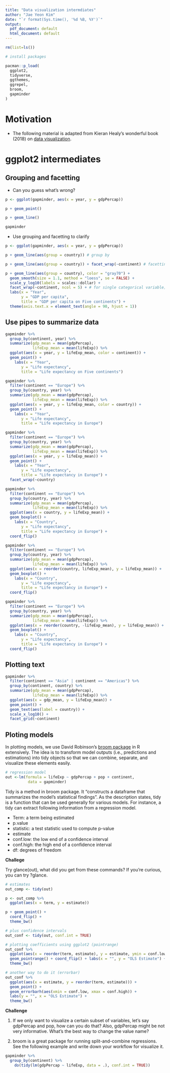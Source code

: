```yaml
---
title: "Data visualization intermdiates"
author: "Jae Yeon Kim"
date: "`r format(Sys.time(), '%d %B, %Y')`"
output:
  pdf_document: default
  html_document: default
---
```


```r
rm(list=ls())

# install packages 

pacman::p_load(
  ggplot2, 
  tidyverse,
  ggthemes,
  ggrepel,
  broom,
  gapminder
)

```

# Motivation 

- The following material is adapted from Kieran Healy's wonderful book (2018) on [data visualization](https://socviz.co/). 

# ggplot2 intermediates 

## Grouping and facetting 

- Can you guess what's wrong?

```r

p <- ggplot(gapminder, aes(x = year, y = gdpPercap)) 

p + geom_point()

p + geom_line() 
```

```r
gapminder
```

- Use grouping and facetting to clarify 

```r
p <- ggplot(gapminder, aes(x = year, y = gdpPercap)) 

p + geom_line(aes(group = country)) # group by 

p + geom_line(aes(group = country)) + facet_wrap(~continent) # facetting 

p + geom_line(aes(group = country), color = "gray70") +
  geom_smooth(size = 1.1, method = "loess", se = FALSE) +
  scale_y_log10(labels = scales::dollar) +
  facet_wrap(~continent, ncol = 5) + # for single categorical variable; for multiple categorical variables use facet_grid()
  labs(x = "Year",
       y = "GDP per capita",
       title = "GDP per capita on Five continents") +
  theme(axis.text.x = element_text(angle = 90, hjust = 1))
```

## Use pipes to summarize data

```r

gapminder %>%
  group_by(continent, year) %>%
  summarize(gdp_mean = mean(gdpPercap),
            lifeExp_mean = mean(lifeExp)) %>%
  ggplot(aes(x = year, y = lifeExp_mean, color = continent)) +
  geom_point() +
    labs(x = "Year",
       y = "Life expectancy",
       title = "Life expectancy on Five continents")

gapminder %>%
  filter(continent == "Europe") %>%
  group_by(country, year) %>%
  summarize(gdp_mean = mean(gdpPercap),
            lifeExp_mean = mean(lifeExp)) %>%
  ggplot(aes(x = year, y = lifeExp_mean, color = country)) +
  geom_point() +
    labs(x = "Year",
       y = "Life expectancy",
       title = "Life expectancy in Europe")

gapminder %>%
  filter(continent == "Europe") %>%
  group_by(country, year) %>%
  summarize(gdp_mean = mean(gdpPercap),
            lifeExp_mean = mean(lifeExp)) %>%
  ggplot(aes(x = year, y = lifeExp_mean)) +
  geom_point() +
    labs(x = "Year",
       y = "Life expectancy",
       title = "Life expectancy in Europe") +
  facet_wrap(~country)

```

```r
gapminder %>%
  filter(continent == "Europe") %>%
  group_by(country, year) %>%
  summarize(gdp_mean = mean(gdpPercap),
            lifeExp_mean = mean(lifeExp)) %>%
  ggplot(aes(x = country, y = lifeExp_mean)) +
  geom_boxplot() +
    labs(x = "Country",
       y = "Life expectancy",
       title = "Life expectancy in Europe") +
  coord_flip()

gapminder %>%
  filter(continent == "Europe") %>%
  group_by(country, year) %>%
  summarize(gdp_mean = mean(gdpPercap),
            lifeExp_mean = mean(lifeExp)) %>%
  ggplot(aes(x = reorder(country, lifeExp_mean), y = lifeExp_mean)) +
  geom_boxplot() +
    labs(x = "Country",
       y = "Life expectancy",
       title = "Life expectancy in Europe") +
  coord_flip()

gapminder %>%
  filter(continent == "Europe") %>%
  group_by(country, year) %>%
  summarize(gdp_mean = mean(gdpPercap),
            lifeExp_mean = mean(lifeExp)) %>%
  ggplot(aes(x = reorder(country, -lifeExp_mean), y = lifeExp_mean)) +
  geom_boxplot() +
    labs(x = "Country",
       y = "Life expectancy",
       title = "Life expectancy in Europe") +
  coord_flip()
```

## Plotting text

```r
gapminder %>%
  filter(continent == "Asia" | continent == "Americas") %>%
  group_by(continent, country) %>%
  summarize(gdp_mean = mean(gdpPercap),
            lifeExp_mean = mean(lifeExp)) %>%
  ggplot(aes(x = gdp_mean, y = lifeExp_mean)) +
  geom_point() +
  geom_text(aes(label = country)) +
  scale_x_log10() +
  facet_grid(~continent)
```

## Ploting models 

In plotting models, we use David Robinson's [broom package](https://cran.r-project.org/web/packages/broom/vignettes/broom.html) in R extensively. The idea is to transform model outputs (i.e., predictions and estimations) into tidy objects so that we can combine, separate, and visualize these elements easily. 

```r

# regression model
out <-lm(formula = lifeExp ~ gdpPercap + pop + continent, 
          data = gapminder)
```

Tidy is a method in broom package. It "constructs a dataframe that summarizes the model's statistical findings". As the description states, tidy is a function that can be used generally for various models. For instance, a tidy can extract following information from a regression model.

- Term: a term being estimated 
- p.value
- statistic: a test statistic used to compute p-value
- estimate 
- conf.low: the low end of a confidence interval 
- conf.high: the high end of a confidence interval
- df: degrees of freedom

**Challege**

Try glance(out), what did you get from these commands? If you're curious, you can try ?glance.

```r
# estimates 
out_comp <- tidy(out)

p <- out_comp %>%
  ggplot(aes(x = term, y = estimate))

p + geom_point() +
  coord_flip() +
  theme_bw()
```

```r
# plus confidence intervals 
out_conf <- tidy(out, conf.int = TRUE)

# plotting coefficients using ggplot2 (pointrange)
out_conf %>%
  ggplot(aes(x = reorder(term, estimate), y = estimate, ymin = conf.low, ymax = conf.high)) +
  geom_pointrange() + coord_flip() + labs(x = "", y = "OLS Estimate") +
  theme_bw()

# another way to do it (errorbar)
out_conf %>%
  ggplot(aes(x = estimate, y = reorder(term, estimate))) +
  geom_point() + 
  geom_errorbarh(aes(xmin = conf.low, xmax = conf.high)) +
  labs(y = "", x = "OLS Estimate") +
  theme_bw()
```

**Challenge**

1. If we only want to visualize a certain subset of variables, let's say gdpPercap and pop, how can you do that? Also, gdpPercap might be not very informative. What's the best way to change the value name?

2. broom is a great package for running split-and-combine regressions. See the following example and write down your workflow for visualize it.


```r
gapminder %>%
  group_by(continent) %>%
    do(tidy(lm(gdpPercap ~ lifeExp, data = .), conf.int = TRUE))

```


